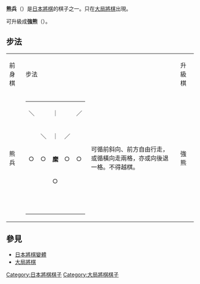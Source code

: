 {{japanese|japanese=熊兵|kana=ゆうへい|romaji=Yūhei}}
'''熊兵'''（{{lang|ja|ゆうへい}}）是[[日本將棋|日本將棋]]的棋子之一。只在[[大局將棋|大局將棋]]出現。

可升級成'''強熊'''（{{lang|ja|きょうゆう}}）。

==步法==

{| border="1" cellspacing="0" cellpadding="3"
|----- bgcolor="#dddddd"
| 前身棋 || colspan="2" | 步法 || 升級棋 || colspan="2" | 步法
|-----
| 熊兵 ||
{| border="1" cellspacing="0" cellpadding="3"
|-----
| ＼ ||   || ｜ ||   || ／
|-----
|   || ＼ || ｜ || ／ ||  
|-----
| ○ || ○ || '''縻''' || ○ || ○
|-----
|   ||   || ○ ||   ||  
|-----
|   ||   ||   ||   ||  
|}
| 可循前斜向、前方自由行走，或循橫向走兩格，亦或向後退一格。不得越棋。 || 強熊
|
{| border="1" cellspacing="0" cellpadding="3"
|-----
| ＼ ||   || ｜ ||   || ／
|-----
|   || ＼ || ｜ || ／ ||  
|-----
| ─ || ─ || '''爢''' || ─ || ─
|-----
|   || ／ || ○ || ＼ ||  
|-----
| ／ ||   || ○ ||   || ＼
|}
| 可循橫向、斜向、前方自由行走，或向後退兩格。不得越棋。
|}

==參見==
*[[日本將棋變體|日本將棋變體]]
*[[大局將棋|大局將棋]]

[[Category:日本將棋棋子|Category:日本將棋棋子]]
[[Category:大局將棋棋子|Category:大局將棋棋子]]